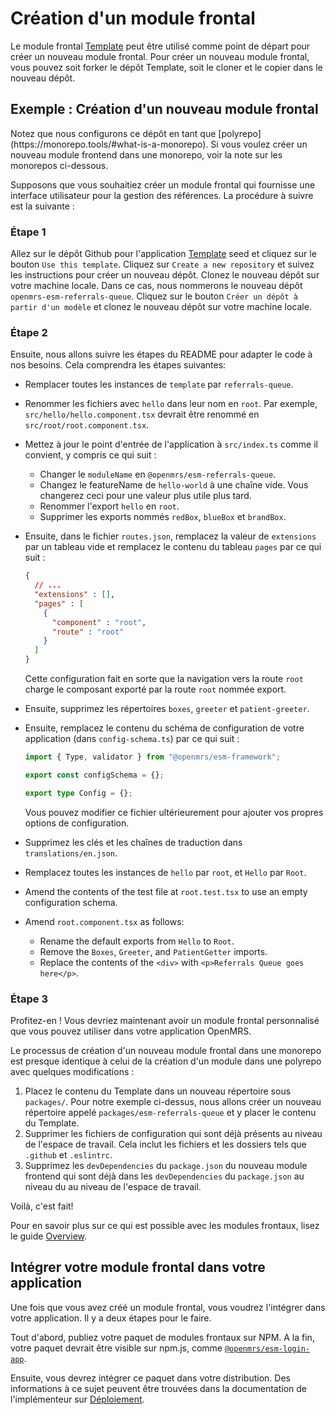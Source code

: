 
# Création d'un module frontal

Le module frontal [Template](https://github.com/openmrs/openmrs-esm-template-app) peut être utilisé comme point de départ pour créer un nouveau module frontal. Pour créer un nouveau module frontal, vous pouvez soit forker le dépôt Template, soit le cloner et le copier dans le nouveau dépôt.

## Exemple : Création d'un nouveau module frontal

<Callout emoji="ℹ️" type="info">
  Notez que nous configurons ce dépôt en tant que
  [polyrepo](https://monorepo.tools/#what-is-a-monorepo). Si vous voulez créer
  un nouveau module frontend dans une monorepo, voir la note sur les monorepos ci-dessous.
</Callout>

Supposons que vous souhaitiez créer un module frontal qui fournisse une interface utilisateur pour la gestion des références.
La procédure à suivre est la suivante :

<Steps>

### Étape 1

Allez sur le dépôt Github pour l'application [Template](https://github.com/openmrs/openmrs-esm-template-app) seed et cliquez sur le bouton `Use this template`. Cliquez sur `Create a new repository` et suivez les instructions pour créer un nouveau dépôt. Clonez le nouveau dépôt sur votre machine locale. Dans ce cas, nous nommerons le nouveau dépôt `openmrs-esm-referrals-queue`. Cliquez sur le bouton `Créer un dépôt à partir d'un modèle` et clonez le nouveau dépôt sur votre machine locale.

### Étape 2

Ensuite, nous allons suivre les étapes du README pour adapter le code à nos besoins. Cela comprendra les étapes suivantes:

- Remplacer toutes les instances de `template` par `referrals-queue`.
- Renommer les fichiers avec `hello` dans leur nom en `root`. Par exemple, `src/hello/hello.component.tsx` devrait être renommé en `src/root/root.component.tsx`.
- Mettez à jour le point d'entrée de l'application à `src/index.ts` comme il convient, y compris ce qui suit :

  - Changer le `moduleName` en `@openmrs/esm-referrals-queue`.
  - Changez le featureName de `hello-world` à une chaîne vide. Vous changerez ceci pour une valeur plus utile plus tard.
  - Renommer l'export `hello` en `root`.
  - Supprimer les exports nommés `redBox`, `blueBox` et `brandBox`.

- Ensuite, dans le fichier `routes.json`, remplacez la valeur de `extensions` par un tableau vide et remplacez le contenu du tableau `pages` par ce qui suit :

  ```json
  {
    // ...
    "extensions" : [],
    "pages" : [
      {
        "component" : "root",
        "route" : "root"
      }
    ]
  }
  ```

  Cette configuration fait en sorte que la navigation vers la route `root` charge le composant exporté par la route `root` nommée export.

- Ensuite, supprimez les répertoires `boxes`, `greeter` et `patient-greeter`.
- Ensuite, remplacez le contenu du schéma de configuration de votre application (dans `config-schema.ts`) par ce qui suit :

  ```ts
  import { Type, validator } from "@openmrs/esm-framework";

  export const configSchema = {};

  export type Config = {};
  ```

  Vous pouvez modifier ce fichier ultérieurement pour ajouter vos propres options de configuration.

- Supprimez les clés et les chaînes de traduction dans `translations/en.json`.
- Remplacez toutes les instances de `hello` par `root`, et `Hello` par `Root`.
- Amend the contents of the test file at `root.test.tsx` to use an empty configuration schema.
- Amend `root.component.tsx` as follows:
  - Rename the default exports from `Hello` to `Root`.
  - Remove the `Boxes`, `Greeter`, and `PatientGetter` imports.
  - Replace the contents of the `<div>` with `<p>Referrals Queue goes here</p>`.

### Étape 3

Profitez-en ! Vous devriez maintenant avoir un module frontal personnalisé que vous pouvez utiliser dans votre application OpenMRS.

</Steps>

Le processus de création d'un nouveau module frontal dans une monorepo est presque identique à celui de la création d'un module dans une polyrepo avec quelques modifications :

1. Placez le contenu du Template dans un nouveau répertoire sous `packages/`. Pour notre exemple ci-dessus, nous allons créer un nouveau répertoire appelé `packages/esm-referrals-queue` et y placer le contenu du Template.
2. Supprimer les fichiers de configuration qui sont déjà présents au niveau de l'espace de travail. Cela inclut les fichiers et les dossiers tels que `.github` et `.eslintrc`.
3. Supprimez les `devDependencies` du `package.json` du nouveau module frontend
   qui sont déjà dans les `devDependencies` du `package.json` au niveau du
   au niveau de l'espace de travail.

Voilà, c'est fait!

Pour en savoir plus sur ce qui est possible avec les modules frontaux, lisez le guide [Overview](/docs/frontend-modules/overview).

## Intégrer votre module frontal dans votre application

Une fois que vous avez créé un module frontal, vous voudrez l'intégrer dans votre application. Il y a deux étapes pour le faire.

Tout d'abord, publiez votre paquet de modules frontaux sur NPM. A la fin, votre paquet devrait être visible sur npm.js,
comme [`@openmrs/esm-login-app`](https://www.npmjs.com/package/@openmrs/esm-login-app).

Ensuite, vous devrez intégrer ce paquet dans votre distribution. Des informations à ce sujet peuvent être trouvées dans la documentation de l'implémenteur sur
[Déploiement](https://wiki.openmrs.org/pages/viewpage.action?pageId=224527013).

